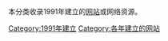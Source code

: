 本分类收录1991年建立的[[网站|网站]]或网络资源。
{{cat topic in year| topic=建立的网站| year=1991}}

[[Category:1991年建立|Category:1991年建立]]
[[Category:各年建立的网站|Category:各年建立的网站]]